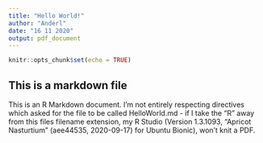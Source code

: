 ```yaml
---
title: "Hello World!"
author: "Anderl"
date: "16 11 2020"
output: pdf_document
---
```


```r
knitr::opts_chunk$set(echo = TRUE)
```

## This is a markdown file

This is an R Markdown document. 
I'm not entirely respecting directives which asked for the file to be called HelloWorld.md - if I take the "R" away from this files filename extension, my R Studio (Version 1.3.1093, "Apricot Nasturtium" (aee44535, 2020-09-17) for Ubuntu Bionic), won't knit a PDF. 